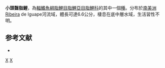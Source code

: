 {{Speciesbox 
| taxon = Bryconamericus microcephalus
| status = NE
| status_system = IUCN3.1
| authority =  [[Miranda_Ribeiro|Miranda Ribeiro]], 1908
| synonyms = *''Astyanax microcephalus''<br /><small>Miranda Ribeiro, 1908</small>
}}
'''小頭齧脂鯉'''，為[[輻鰭魚綱|輻鰭魚綱]][[脂鯉目|脂鯉目]][[脂鯉亞目|脂鯉亞目]][[脂鯉科|脂鯉科]]的其中一個[[種|種]]。分布於[[南美洲|南美洲]]Ribeira de Iguape河流域，體長可達6.6公分，棲息在底中層水域，生活習性不明。

==参考文献==
{{refbegin}}
*{{FishBase_species|genus=Bryconamericus|species=microcephalus|year=2014|month=1}}
{{refend}}

{{Taxonbar|from=Q6417152}}

[[Category:齧脂鯉屬|X]]
[[Category:1908年描述的鱼类|X]]


{{魚類小作品}}